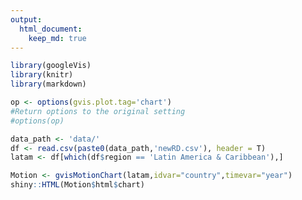 ```yaml
---
output: 
  html_document:
    keep_md: true
---
```


```r
library(googleVis)
library(knitr)
library(markdown)

op <- options(gvis.plot.tag='chart')
#Return options to the original setting
#options(op)
```

```r
data_path <- 'data/'
df <- read.csv(paste0(data_path,'newRD.csv'), header = T)
latam <- df[which(df$region == 'Latin America & Caribbean'),]
```

```r
Motion <- gvisMotionChart(latam,idvar="country",timevar="year")
shiny::HTML(Motion$html$chart)
```


